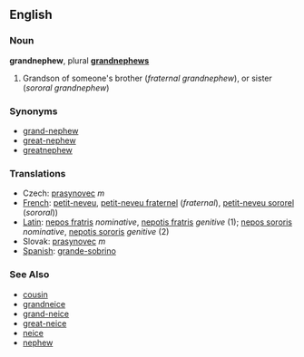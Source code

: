 ==English==

===Noun===
'''grandnephew''', plural '''[[grandnephews]]'''

#Grandson of someone's brother (''fraternal grandnephew''), or sister (''sororal grandnephew'')

===Synonyms===
*[[grand-nephew]]
*[[great-nephew]]
*[[greatnephew]]

===Translations===
*Czech: [[prasynovec]]  ''m''
*[[French]]: [[petit-neveu]], [[petit-neveu fraternel]] (''fraternal''), [[petit-neveu sororel]] (''sororal''))
*[[Latin]]: [[nepos fratris]] ''nominative'', [[nepotis fratris]] ''genitive'' (1); [[nepos sororis]] ''nominative'', [[nepotis sororis]] ''genitive'' (2)
*Slovak: [[prasynovec]]  ''m''
*[[Spanish]]: [[grande-sobrino]]

===See Also===
*[[cousin]]
*[[grandneice]]
*[[grand-neice]]
*[[great-neice]]
*[[neice]]
*[[nephew]]